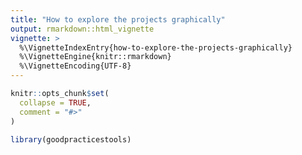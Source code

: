 ```yaml
---
title: "How to explore the projects graphically"
output: rmarkdown::html_vignette
vignette: >
  %\VignetteIndexEntry{how-to-explore-the-projects-graphically}
  %\VignetteEngine{knitr::rmarkdown}
  %\VignetteEncoding{UTF-8}
---
```


```r
knitr::opts_chunk$set(
  collapse = TRUE,
  comment = "#>"
)
```

```r
library(goodpracticestools)
```
